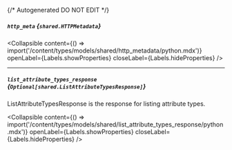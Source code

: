 {/* Autogenerated DO NOT EDIT  */}

##### `http_meta` *{`shared.HTTPMetadata`}*

<Collapsible content={() => import('/content/types/models/shared/http_metadata/python.mdx')} openLabel={Labels.showProperties} closeLabel={Labels.hideProperties} />


---
##### `list_attribute_types_response` *{`Optional[shared.ListAttributeTypesResponse]`}*
ListAttributeTypesResponse is the response for listing attribute types.

<Collapsible content={() => import('/content/types/models/shared/list_attribute_types_response/python.mdx')} openLabel={Labels.showProperties} closeLabel={Labels.hideProperties} />



